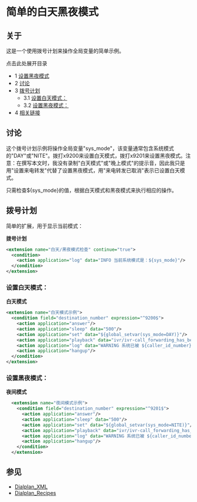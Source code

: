 # 简单的白天黑夜模式

## 关于

这是一个使用拨号计划来操作全局变量的简单示例。

点击此处展开目录

* 1 [设置黑夜模式](#set-nite-mode)
* 2 [讨论](#discussion)
* 3 [拨号计划](#dialplan)  
   * 3.1 [设置白天模式：](#set-day-mode)  
   * 3.2 [设置黑夜模式：](#set-nite-mode)
* 4 [相关链接](#see-also)

##   

## 讨论

这个拨号计划示例将操作全局变量"sys_mode"，该变量通常包含系统模式的"DAY"或"NITE"。拨打x9200来设置白天模式，拨打x9201来设置黑夜模式。注意：在撰写本文时，我没有录制"白天模式"或"晚上模式"的提示音，因此我只是用"设置来电转发"代替了设置黑夜模式，用"来电转发已取消"表示已设置白天模式。

只需检查${sys_mode}的值，根据白天模式和黑夜模式来执行相应的操作。

## 拨号计划

简单的扩展，用于显示当前模式：

**拨号计划**

```xml
<extension name="白天/黑夜模式检查" continue="true">
  <condition>
    <action application="log" data="INFO 当前系统模式是：${sys_mode}"/>
  </condition>
</extension>
```

### **设置白天模式：**

**白天模式**

```xml
<extension name="白天模式示例">
  <condition field="destination_number" expression="^9200$">
    <action application="answer"/>
    <action application="sleep" data="500"/>
    <action application="set" data="${global_setvar(sys_mode=DAY)}"/>
    <action application="playback" data="ivr/ivr-call_forwarding_has_been_cancelled.wav"/>>
    <action application="log" data="WARNING 系统已被 ${caller_id_number} 设置为 [[[白天模式]]]"/>
    <action application="hangup"/>
  </condition>
</extension>
```

### **设置黑夜模式：**

**夜间模式**

```xml
  <extension name="夜间模式示例">
    <condition field="destination_number" expression="^9201$">
      <action application="answer"/>
      <action application="sleep" data="500"/>
      <action application="set" data="${global_setvar(sys_mode=NITE)}"/>
      <action application="playback" data="ivr/ivr-call_forwarding_has_been_set.wav"/>
      <action application="log" data="WARNING 系统已被 ${caller_id_number} 设置为夜间模式"/>
      <action application="hangup"/>
    </condition>
  </extension>
```

## 参见

* [Dialplan\_XML](../Dialplan/XML-Dialplan/index_zh.mdx#about)
* [Dialplan\_Recipes](../Dialplan/Dialplan-Recipes_9634252_zh.mdx#about)